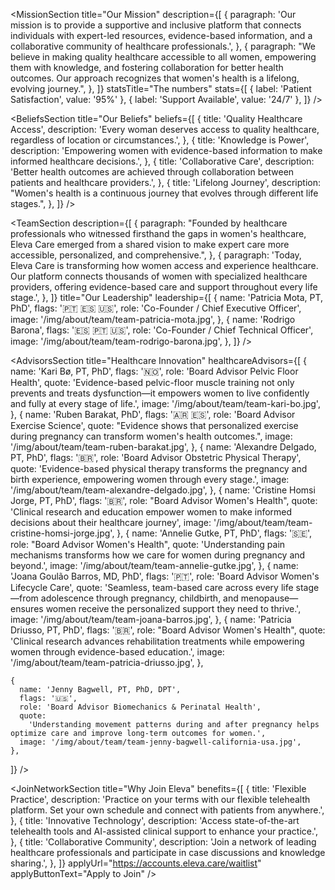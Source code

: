 

<HeadlineSection
  headingLevel="h1"
  title="Transforming women's health care through innovation and compassion"
  description="At Eleva Care, we are dedicated to empowering women of all ages to take control of their health and well-being."
/>

<MissionSection
  title="Our Mission"
  description={[
    {
      paragraph:
        'Our mission is to provide a supportive and inclusive platform that connects individuals with expert-led resources, evidence-based information, and a collaborative community of healthcare professionals.',
    },
    {
      paragraph:
        "We believe in making quality healthcare accessible to all women, empowering them with knowledge, and fostering collaboration for better health outcomes. Our approach recognizes that women's health is a lifelong, evolving journey.",
    },
  ]}
  statsTitle="The numbers"
  stats={[
    { label: 'Patient Satisfaction', value: '95%' },
    { label: 'Support Available', value: '24/7' },
  ]}
/>

<HeadlineSection
  label="Our Vision"
  title="Bridging science and care for every woman"
  description="To bridge the gap between scientific research and practical application, delivering accessible and personalized women's health care solutions throughout every life stage."
/>

<BeliefsSection
  title="Our Beliefs"
  beliefs={[
    {
      title: 'Quality Healthcare Access',
      description:
        'Every woman deserves access to quality healthcare, regardless of location or circumstances.',
    },
    {
      title: 'Knowledge is Power',
      description:
        'Empowering women with evidence-based information to make informed healthcare decisions.',
    },
    {
      title: 'Collaborative Care',
      description:
        'Better health outcomes are achieved through collaboration between patients and healthcare providers.',
    },
    {
      title: 'Lifelong Journey',
      description:
        "Women's health is a continuous journey that evolves through different life stages.",
    },
  ]}
/>

<HeadlineSection
  label="Meet our team"
  title="Led by healthcare innovators and experts"
  description="Our team combines expertise in women's health, technology, and patient care to revolutionize healthcare delivery."
/>

<TeamSection
  description={[
    {
      paragraph:
        "Founded by healthcare professionals who witnessed firsthand the gaps in women's healthcare, Eleva Care emerged from a shared vision to make expert care more accessible, personalized, and comprehensive.",
    },
    {
      paragraph:
        'Today, Eleva Care is transforming how women access and experience healthcare. Our platform connects thousands of women with specialized healthcare providers, offering evidence-based care and support throughout every life stage.',
    },
  ]}
  title="Our Leadership"
  leadership={[
    {
      name: 'Patricia Mota, PT, PhD',
      flags: '🇵🇹 🇪🇸 🇺🇸',
      role: 'Co-Founder / Chief Executive Officer',
      image: '/img/about/team/team-patricia-mota.jpg',
    },
    {
      name: 'Rodrigo Barona',
      flags: '🇪🇸 🇵🇹 🇺🇸',
      role: 'Co-Founder / Chief Technical Officer',
      image: '/img/about/team/team-rodrigo-barona.jpg',
    },
  ]}
/>

<HeadlineSection
  label="Guided by industry experts"
  title="Board of Advisors"
  description="Our advisory board brings together leading voices in women's health, healthcare innovation, and digital transformation."
/>

<AdvisorsSection
  title="Healthcare Innovation"
  healthcareAdvisors={[
    {
      name: 'Kari Bø, PT, PhD',
      flags: '🇳🇴',
      role: 'Board Advisor Pelvic Floor Health',
      quote:
        'Evidence-based pelvic-floor muscle training not only prevents and treats dysfunction—it empowers women to live confidently and fully at every stage of life.',
      image: '/img/about/team/team-kari-bo.jpg',
    },
        {
      name: 'Ruben Barakat, PhD',
      flags: '🇦🇷 🇪🇸',
      role: 'Board Advisor Exercise Science',
      quote:
        "Evidence shows that personalized exercise during pregnancy can transform women's health outcomes.",
      image: '/img/about/team/team-ruben-barakat.jpg',
    },
        {
      name: 'Alexandre Delgado, PT, PhD',
      flags: '🇧🇷',
      role: 'Board Advisor Obstetric Physical Therapy',
      quote:
        'Evidence-based physical therapy transforms the pregnancy and birth experience, empowering women through every stage.',
      image: '/img/about/team/team-alexandre-delgado.jpg',
    },
    {
      name: 'Cristine Homsi Jorge, PT, PhD',
      flags: '🇧🇷',
      role: "Board Advisor Women's Health",
      quote:
        'Clinical research and education empower women to make informed decisions about their healthcare journey',
      image: '/img/about/team/team-cristine-homsi-jorge.jpg',
    },
 {
      name: 'Annelie Gutke, PT, PhD',
      flags: '🇸🇪',
      role: "Board Advisor Women's Health",
      quote:
        'Understanding pain mechanisms transforms how we care for women during pregnancy and beyond.',
      image: '/img/about/team/team-annelie-gutke.jpg',
    },
       {
      name: 'Joana Goulão Barros, MD, PhD',
      flags: '🇵🇹',
      role: 'Board Advisor Women\'s Lifecycle Care',
      quote:
        'Seamless, team-based care across every life stage—from adolescence through pregnancy, childbirth, and menopause—ensures women receive the personalized support they need to thrive.',
      image: '/img/about/team/team-joana-barros.jpg',
    },
    {
      name: 'Patricia Driusso, PT, PhD',
      flags: '🇧🇷',
      role: "Board Advisor Women's Health",
      quote:
        'Clinical research advances rehabilitation treatments while empowering women through evidence-based education.',
      image: '/img/about/team/team-patricia-driusso.jpg',
    },

    {
      name: 'Jenny Bagwell, PT, PhD, DPT',
      flags: '🇺🇸',
      role: 'Board Advisor Biomechanics & Perinatal Health',
      quote:
        'Understanding movement patterns during and after pregnancy helps optimize care and improve long-term outcomes for women.',
      image: '/img/about/team/team-jenny-bagwell-california-usa.jpg',
    },

]}
/>

<HeadlineSection
  label="Join our network"
  title="Transform women's healthcare with us"
  description="Join a community of dedicated healthcare professionals making quality care accessible to women everywhere."
/>

<JoinNetworkSection
  title="Why Join Eleva"
  benefits={[
    {
      title: 'Flexible Practice',
      description:
        'Practice on your terms with our flexible telehealth platform. Set your own schedule and connect with patients from anywhere.',
    },
    {
      title: 'Innovative Technology',
      description:
        'Access state-of-the-art telehealth tools and AI-assisted clinical support to enhance your practice.',
    },
    {
      title: 'Collaborative Community',
      description:
        'Join a network of leading healthcare professionals and participate in case discussions and knowledge sharing.',
    },
  ]}
  applyUrl="https://accounts.eleva.care/waitlist"
  applyButtonText="Apply to Join"
/>
